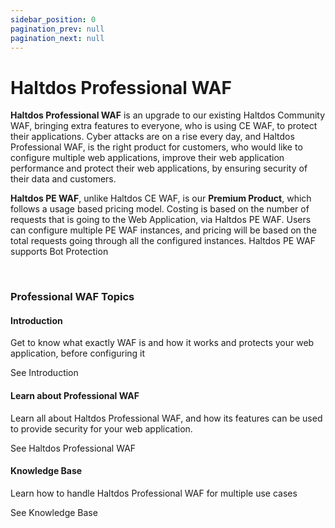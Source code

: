 ---
sidebar_position: 0
pagination_prev: null
pagination_next: null
---


# Haltdos Professional WAF

<div className='gallery'>
  <div className='sub-heading'>
    <p>
      <b>Haltdos Professional WAF</b> is an upgrade to our existing Haltdos Community WAF, bringing extra features to everyone, who is using CE WAF, to protect their applications. Cyber attacks are on a rise every day, and Haltdos Professional WAF, is the right product for customers, who would like to configure multiple web applications, improve their web application performance and protect their web applications, by ensuring security of their data and customers.
      <p>
      <b>Haltdos PE WAF</b>, unlike Haltdos CE WAF, is our <b>Premium Product</b>, which follows a usage based pricing model. Costing is based on the number of requests that is going to the Web Application, via Haltdos PE WAF. Users can configure multiple PE WAF instances, and pricing will be based on the total requests going through all the configured instances. Haltdos PE WAF supports Bot Protection
      </p>
    </p>
  </div>
  <br />
  <div className='sub-heading'>
    <h3>Professional WAF Topics</h3>
  </div>
  <div className='card'>
    <h4>Introduction</h4>
    <p>Get to know what exactly WAF is and how it works and protects your web application, before configuring it</p>
    <VersionedLink to='professional/about'>See Introduction <ArrowRight className='arrow' /></VersionedLink>
  </div>
  <div className='card'>
    <h4>Learn about Professional WAF</h4>
    <p>Learn all about Haltdos Professional WAF, and how its features can be used to provide security for your web application.</p>
    <VersionedLink to='professional/docs/overview'>See Haltdos Professional WAF <ArrowRight className='arrow' /></VersionedLink>
  </div>
  <div className='card'>
    <h4>Knowledge Base</h4>
    <p>Learn how to handle Haltdos Professional WAF for multiple use cases</p>
    <VersionedLink to='professional/kb'>See Knowledge Base <ArrowRight className='arrow' /></VersionedLink>
  </div>
</div>